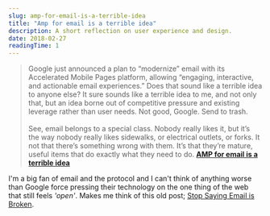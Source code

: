 ```yaml
---
slug: amp-for-email-is-a-terrible-idea
title: "Amp for email is a terrible idea"
description: A short reflection on user experience and design.
date: 2018-02-27
readingTime: 1
---
```


>Google just announced a plan to “modernize” email with its Accelerated Mobile Pages platform, allowing “engaging, interactive, and actionable email experiences.” Does that sound like a terrible idea to anyone else? It sure sounds like a terrible idea to me, and not only that, but an idea borne out of competitive pressure and existing leverage rather than user needs. Not good, Google. Send to trash.<br /><br />See, email belongs to a special class. Nobody really likes it, but it’s the way nobody really likes sidewalks, or electrical outlets, or forks. It not that there’s something wrong with them. It’s that they’re mature, useful items that do exactly what they need to do. **<a href="https://techcrunch.com/2018/02/13/amp-for-email-is-a-terrible-idea/">AMP for email is a terrible idea</a>**

I'm a big fan of email and the protocol and I can't think of anything worse than Google force pressing their technology on the one thing of the web that still feels <i>'open'</i>. Makes me think of this old post; <a href="/emailbroken">Stop Saying Email is Broken</a>.